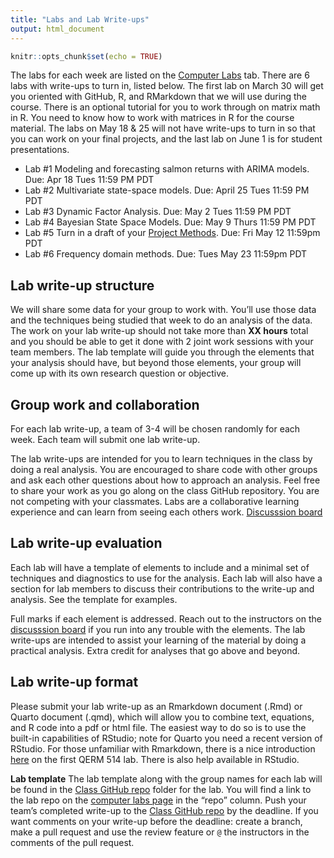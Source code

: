 ```yaml
---
title: "Labs and Lab Write-ups"
output: html_document
---
```


```r
knitr::opts_chunk$set(echo = TRUE)
```

The labs for each week are listed on the [Computer Labs](comp_labs.html) tab. There are 6 labs with write-ups to turn in, listed below. The first lab on March 30 will get you oriented with GitHub, R, and RMarkdown that we will use during the course. There is an optional tutorial for you to work through on matrix math in R. You need to know how to work with matrices in R for the course material. The labs on May 18 & 25 will not have write-ups to turn in so that you can work on your final projects, and the last lab on June 1 is for student presentations.

* Lab #1 Modeling and forecasting salmon returns with ARIMA models. Due: Apr 18 Tues 11:59 PM PDT 
* Lab #2 Multivariate state-space models. Due: April 25 Tues 11:59 PM PDT
* Lab #3 Dynamic Factor Analysis. Due: May 2 Tues 11:59 PM PDT
* Lab #4 Bayesian State Space Models. Due: May 9 Thurs 11:59 PM PDT
* Lab #5 Turn in a draft of your [Project Methods](final_proj.html#Project_Methods). Due: Fri May 12 11:59pm PDT
* Lab #6 Frequency domain methods. Due: Tues May 23 11:59pm PDT

## Lab write-up structure

We will share some data for your group to work with. You'll use those data and the techniques being studied that week to do an analysis of the data. The work on your lab write-up should not take more than **XX hours** total and you should be able to get it done with 2 joint work sessions with your team members. The lab template will guide you through the elements that your analysis should have, but beyond those elements, your group will come up with its own research question or objective.

## Group work and collaboration

For each lab write-up, a team of 3-4 will be chosen randomly for each week. Each team will submit one lab write-up. 

The lab write-ups are intended for you to learn techniques in the class by doing a real analysis. You are encouraged to share code with other groups and ask each other questions about how to approach an analysis. Feel free to share your work as you go along on the class GitHub repository. You are not competing with your classmates. Labs are a collaborative learning experience and can learn from seeing each others work. [Discusssion board](https://github.com/atsa-es/fish550-2023/discussions)

## Lab write-up evaluation

Each lab will have a template of elements to include and a minimal set of techniques and diagnostics to use for the analysis. Each lab will also have a section for lab members to discuss their contributions to the write-up and analysis. See the template for examples.

Full marks if each element is addressed. Reach out to the instructors on the [discusssion board](https://github.com/atsa-es/fish550-2023/discussions) if you run into any trouble with the elements. The lab write-ups are intended to assist your learning of the material by doing a practical analysis. Extra credit for analyses that go above and beyond.

## Lab write-up format

Please submit your lab write-up as an Rmarkdown document (.Rmd) or Quarto document (.qmd), which will allow you to combine text, equations, and R code into a pdf or html file. The easiest way to do so is to use the built-in capabilities of RStudio; note for Quarto you need a recent version of RStudio. For those unfamiliar with Rmarkdown, there is a nice introduction [here](https://qerm514.github.io/website/comp_labs.html) on the first QERM 514 lab. There is also help available in RStudio. 

**Lab template** The lab template along with the group names for each lab will be found in the [Class GitHub repo](https://github.com/atsa-es/fish550-2023) folder for the lab. You will find a link to the lab repo on the  [computer labs page](https://atsa-es.github.io/atsa/comp_labs.html) in the "repo" column.  Push your team's completed write-up to the [Class GitHub repo](https://github.com/atsa-es/fish550-2023) by the deadline. If you want comments on your write-up before the deadline: create a branch, make a pull request and use the review feature or `@` the instructors in the comments of the pull request. 


